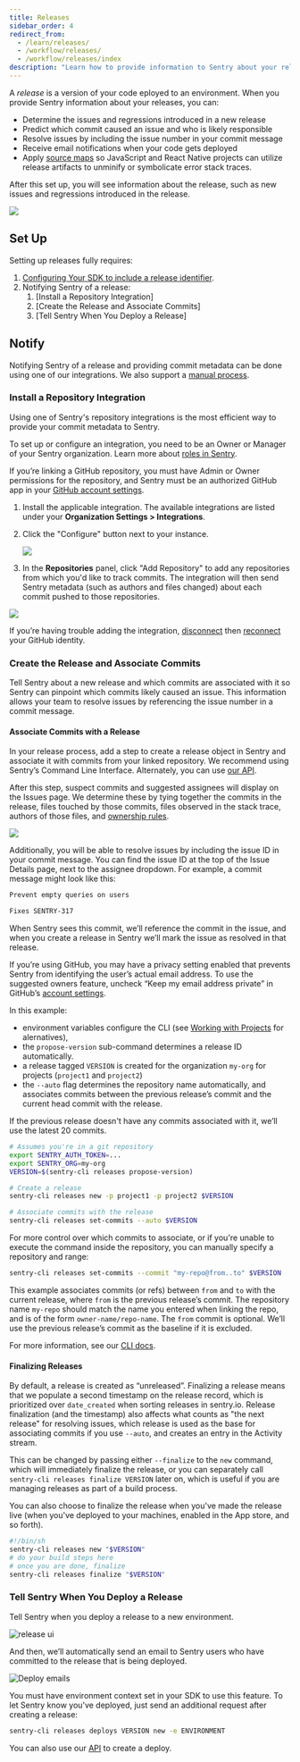 ```yaml
---
title: Releases
sidebar_order: 4
redirect_from:
  - /learn/releases/
  - /workflow/releases/
  - /workflow/releases/index
description: "Learn how to provide information to Sentry about your releases to determine regressions, predict the commit that caused the issue, and resolve issues quickly."
---
```


A _release_ is a version of your code eployed to an environment. When you provide Sentry information about your releases, you can:

- Determine the issues and regressions introduced in a new release
- Predict which commit caused an issue and who is likely responsible
- Resolve issues by including the issue number in your commit message
- Receive email notifications when your code gets deployed
- Apply [source maps](/platforms/javascript/sourcemaps/) so JavaScript and React Native projects can utilize release artifacts to unminify or symbolicate error stack traces.

After this set up, you will see information about the release, such as new issues and regressions introduced in the release.

![](releases-overview.png)

## Set Up

Setting up releases fully requires:

1. [Configuring Your SDK to include a release identifier](/platform-redirect/?next=/configuration/releases/).
2. Notifying Sentry of a release:
    1.  [Install a Repository Integration]
    2.  [Create the Release and Associate Commits]
    3.  [Tell Sentry When You Deploy a Release]

## Notify

Notifying Sentry of a release and providing commit metadata can be done using one of our integrations. We also support a [manual process](/product/releases/manual-setup/without-repo).

### Install a Repository Integration

Using one of Sentry's repository integrations is the most efficient way to provide your commit metadata to Sentry.

<Alert level="warning" title="Required Permissions">

To set up or configure an integration, you need to be an Owner or Manager of your Sentry organization. Learn more about [roles in Sentry](/product/accounts/membership/).

If you’re linking a GitHub repository, you must have Admin or Owner permissions for the repository, and Sentry must be an authorized GitHub app in your [GitHub account settings](https://github.com/settings/applications).

</Alert>

1. Install the applicable integration. The available integrations are listed under your **Organization Settings > Integrations**.

2. Click the "Configure" button next to your instance.

   ![](releases-repo-integrations.png)

3. In the **Repositories** panel, click "Add Repository" to add any repositories from which you'd like to track commits. The integration will then send Sentry metadata (such as authors and files changed) about each commit pushed to those repositories.

  ![](releases-repo-add.png)

  <Note>

  If you’re having trouble adding the integration, [disconnect](https://sentry.io/account/settings/identities/) then [reconnect](https://sentry.io/account/settings/social/associate/github/) your GitHub identity.

  </Note>

### Create the Release and Associate Commits

Tell Sentry about a new release and which commits are associated with it so Sentry can pinpoint which commits likely caused an issue. This information allows your team to resolve issues by referencing the issue number in a commit message.

#### Associate Commits with a Release

In your release process, add a step to create a release object in Sentry and associate it with commits from your linked repository. We recommend using Sentry’s Command Line Interface. Alternately, you can use [our API](product/releases/manual-setup/use-the-api).

After this step, suspect commits and suggested assignees will display on the Issues page. We determine these by tying together the commits in the release, files touched by those commits, files observed in the stack trace, authors of those files, and [ownership rules](/workflow/issue-owners/).

![](suspect-commits-highlighted.png)

Additionally, you will be able to resolve issues by including the issue ID in your commit message. You can find the issue ID at the top of the Issue Details page, next to the assignee dropdown. For example, a commit message might look like this:

```bash
Prevent empty queries on users

Fixes SENTRY-317
```

When Sentry sees this commit, we’ll reference the commit in the issue, and when you create a release in Sentry we’ll mark the issue as resolved in that release.

<Note>

If you’re using GitHub, you may have a privacy setting enabled that prevents Sentry from identifying the user’s actual email address. To use the suggested owners feature, uncheck “Keep my email address private” in GitHub’s [account settings](https://github.com/settings/emails).

</Note>

In this example:
- environment variables configure the CLI (see [Working with Projects](/product/cli/configuration/#sentry-cli-working-with-projects) for alernatives),
- the `propose-version` sub-command determines a release ID automatically.
- a release tagged `VERSION` is created for the organization `my-org` for projects (`project1` and `project2`)
- the `--auto` flag determines the repository name automatically, and associates commits between the previous release’s commit and the current head commit with the release.

<Note>

If the previous release doesn't have any commits associated with it, we’ll use the latest 20 commits.

</Note>

```bash
# Assumes you're in a git repository
export SENTRY_AUTH_TOKEN=...
export SENTRY_ORG=my-org
VERSION=$(sentry-cli releases propose-version)

# Create a release
sentry-cli releases new -p project1 -p project2 $VERSION

# Associate commits with the release
sentry-cli releases set-commits --auto $VERSION
```

For more control over which commits to associate, or if you're unable to execute the command inside the repository, you can manually specify a repository and range:

```bash
sentry-cli releases set-commits --commit "my-repo@from..to" $VERSION
```

This example associates commits (or refs) between `from` and `to` with the current release, where `from` is the previous release’s commit. The repository name `my-repo` should match the name you entered when linking the repo, and is of the form `owner-name/repo-name`. The `from` commit is optional. We’ll use the previous release’s commit as the baseline if it is excluded.

For more information, see our [CLI docs](/product/cli/releases/).

#### Finalizing Releases

By default, a release is created as “unreleased”. Finalizing a release means that we populate a second timestamp on the release record, which is prioritized over `date_created` when sorting releases in sentry.io. Release finalization (and the timestamp) also affects what counts as "the next release" for resolving issues, which release is used as the base for associating commits if you use `--auto`, and creates an entry in the Activity stream.

This can be changed by passing either `--finalize` to the `new` command, which will immediately finalize the release, or you can separately call `sentry-cli releases finalize VERSION` later on, which is useful if you are managing releases as part of a build process.

You can also choose to finalize the release when you've made the release live (when you've deployed to your machines, enabled in the App store, and so forth).

```bash
#!/bin/sh
sentry-cli releases new "$VERSION"
# do your build steps here
# once you are done, finalize
sentry-cli releases finalize "$VERSION"
```
### Tell Sentry When You Deploy a Release

Tell Sentry when you deploy a release to a new environment.

![release ui](release-ui.png)

And then, we’ll automatically send an email to Sentry users who have committed to the release that is being deployed.

![Deploy emails](deploy-emails.png)

You must have environment context set in your SDK to use this feature. To let Sentry know you’ve deployed, just send an additional request after creating a release:

```bash
sentry-cli releases deploys VERSION new -e ENVIRONMENT
```

You can also use our [API](/api/releases/create-a-new-deploy-for-an-organization/) to create a deploy.
